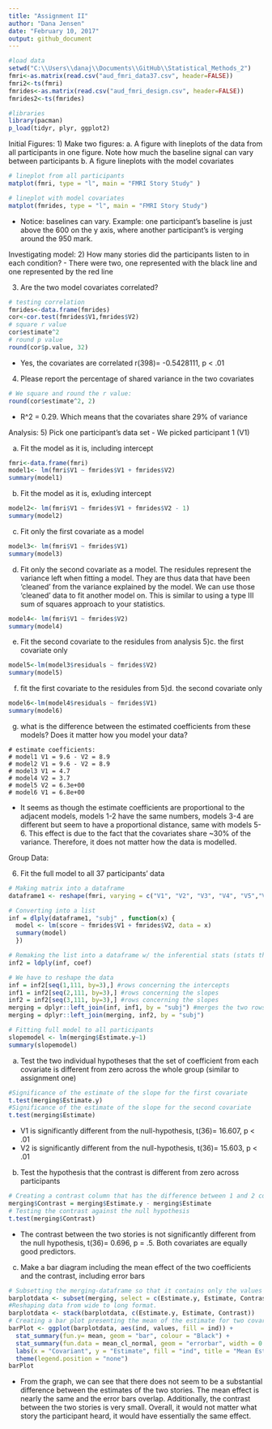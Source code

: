 ---
title: "Assignment II"
author: "Dana Jensen"
date: "February 10, 2017"
output: github_document
---

```{r, include=FALSE}
#load data
setwd("C:\\Users\\danaj\\Documents\\GitHub\\Statistical_Methods_2")
fmri<-as.matrix(read.csv("aud_fmri_data37.csv", header=FALSE))
fmri2<-ts(fmri)
fmrides<-as.matrix(read.csv("aud_fmri_design.csv", header=FALSE))
fmrides2<-ts(fmrides)

#libraries
library(pacman)
p_load(tidyr, plyr, ggplot2)
```
Initial Figures:
1) Make two figures:
a. A figure with lineplots of the data from all participants in one figure. Note how much the baseline signal can vary between participants
b. A figure lineplots with the model covariates

```{r}
# lineplot from all participants
matplot(fmri, type = "l", main = "FMRI Story Study" )

# lineplot with model covariates
matplot(fmrides, type = "l", main = "FMRI Story Study")
```
- Notice: baselines can vary. Example: one participant's baseline is just above the 600 on the y axis, where another participant's is verging around the 950 mark.

Investigating model:
2) How many stories did the participants listen to in each condition?
- There were two, one represented with the black line and one represented by the red line

3) Are the two model covariates correlated?

```{r}
# testing correlation
fmrides<-data.frame(fmrides)
cor<-cor.test(fmrides$V1,fmrides$V2)
# square r value
cor$estimate^2
# round p value
round(cor$p.value, 32)

```

- Yes, the covariates are correlated r(398)= -0.5428111, p < .01

4) Please report the percentage of shared variance in the two covariates

```{r}
# We square and round the r value: 
round(cor$estimate^2, 2)
```

- R^2 = 0.29. Which means that the covariates share 29% of variance 

Analysis:
5) Pick one participant's data set
- We picked participant 1 (V1)

a. Fit the model as it is, including intercept 
```{r}
fmri<-data.frame(fmri)
model1<- lm(fmri$V1 ~ fmrides$V1 + fmrides$V2)
summary(model1)
```

b. Fit the model as it is, exluding intercept
```{r}
model2<- lm(fmri$V1 ~ fmrides$V1 + fmrides$V2 - 1)
summary(model2)
```

c. Fit only the first covariate as a model
```{r}
model3<- lm(fmri$V1 ~ fmrides$V1)
summary(model3)
```

d. Fit only the second covariate as a model. 
The residules represent the variance left when fitting a model. They are thus data that have been 'cleaned' from the variance explained by the model. We can use those 'cleaned' data to fit another model on. This is similar to using a type III sum of squares approach to your statistics. 
```{r}
model4<- lm(fmri$V1 ~ fmrides$V2)
summary(model4)
```

e. Fit the second covariate to the residules from analysis 5)c. the first covariate only  
```{r}
model5<-lm(model3$residuals ~ fmrides$V2)
summary(model5)
```

f. fit the first covariate to the residules from 5)d. the second covariate only 
```{r}
model6<-lm(model4$residuals ~ fmrides$V1)
summary(model6)
```

g. what is the difference between the estimated coefficients from these models? Does it matter how you model your data?
```
# estimate coefficients:
# model1 V1 = 9.6 - V2 = 8.9
# model2 V1 = 9.6 - V2 = 8.9
# model3 V1 = 4.7
# model4 V2 = 3.7
# model5 V2 = 6.3e+00
# model6 V1 = 6.8e+00
```
- It seems as though the estimate coefficients are proportional to the adjacent models, models 1-2 have the same numbers, models 3-4 are different but seem to have a proportional distance, same with models 5-6. This effect is due to the fact that the covariates share ~30% of the variance. Therefore, it does not matter how the data is modelled.

Group Data:

6) Fit the full model to all 37 participants' data

```{r}
# Making matrix into a dataframe
dataframe1 <- reshape(fmri, varying = c("V1", "V2", "V3", "V4", "V5","V6", "V7","V8", "V9","V10", "V11","V12", "V13","V14", "V15","V16", "V17","V18", "V19","V20", "V21","V22", "V23","V24", "V25","V26", "V27","V28", "V29","V30", "V31", "V32","V33", "V34","V35", "V36", "V37"), v.names = "score", "time", timevar = "subj", times = c("V1", "V2", "V3", "V4", "V5","V6", "V7","V8", "V9","V10", "V11","V12", "V13","V14", "V15","V16", "V17","V18", "V19","V20", "V21","V22", "V23","V24", "V25","V26", "V27","V28", "V29","V30", "V31", "V32","V33", "V34","V35", "V36", "V37"),new.row.names = 1:14800, direction = "long")

# Converting into a list
inf = dlply(dataframe1, "subj" , function(x) {
  model <- lm(score ~ fmrides$V1 + fmrides$V2, data = x)
  summary(model)
  })

# Remaking the list into a dataframe w/ the inferential stats (stats that tells us about the data)
inf2 = ldply(inf, coef)

# We have to reshape the data
inf = inf2[seq(1,111, by=3),] #rows concerning the intercepts
inf1 = inf2[seq(2,111, by=3),] #rows concerning the slopes
inf2 = inf2[seq(3,111, by=3),] #rows concerning the slopes
merging = dplyr::left_join(inf, inf1, by = "subj") #merges the two rows
merging = dplyr::left_join(merging, inf2, by = "subj")

# Fitting full model to all participants
slopemodel <- lm(merging$Estimate.y~1) 
summary(slopemodel)

```

a. Test the two individual hypotheses that the set of coefficient from each covariate is different from zero across the whole group (similar to assignment one)
```{r}
#Significance of the estimate of the slope for the first covariate
t.test(merging$Estimate.y) 
#Significance of the estimate of the slope for the second covariate
t.test(merging$Estimate) 

```
- V1 is significantly different from the null-hypothesis, t(36)= 16.607, p < .01
- V2 is significantly different from the null-hypothesis, t(36)= 15.603, p < .01

b. Test the hypothesis that the contrast is different from zero across participants
```{r}
# Creating a contrast column that has the difference between 1 and 2 covariates 
merging$Contrast = merging$Estimate.y - merging$Estimate  
# Testing the contrast against the null hypothesis
t.test(merging$Contrast) 
```
- The contrast between the two stories is not significantly different from the null hypothesis, t(36)= 0.696, p = .5. Both covariates are equally good predictors.


c. Make a bar diagram including the mean effect of the two coefficients and the contrast, including error bars
```{r}
# Subsetting the merging-dataframe so that it contains only the values of the estimate for two covariants and the contrast. 
barplotdata <- subset(merging, select = c(Estimate.y, Estimate, Contrast)) 
#Reshaping data from wide to long format.
barplotdata <- stack(barplotdata, c(Estimate.y, Estimate, Contrast)) 
# Creating a bar plot presenting the mean of the estimate for two covariates and the contrast. 
barPlot <- ggplot(barplotdata, aes(ind, values, fill = ind)) + 
  stat_summary(fun.y= mean, geom = "bar", colour = "Black") + 
  stat_summary(fun.data = mean_cl_normal, geom = "errorbar", width = 0.1) + 
  labs(x = "Covariant", y = "Estimate", fill = "ind", title = "Mean Estimates and Contrast")+
  theme(legend.position = "none")
barPlot
```
- From the graph, we can see that there does not seem to be a substantial difference between the estimates of the two stories. The mean effect is nearly the same and the error bars overlap. Additionally, the contrast between the two stories is very small. Overall, it would not matter what story the participant heard, it would have essentially the same effect. 
